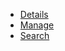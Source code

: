 - [Details](/Counterparties/Details)
- [Manage](/Counterparties/Manage)
- [Search](/Counterparties/Search)
